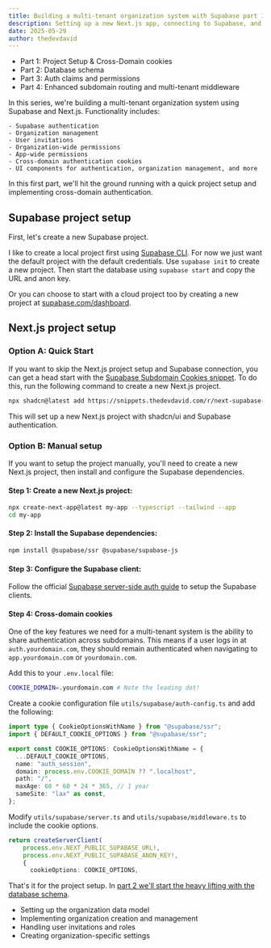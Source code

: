 ```yaml
---
title: Building a multi-tenant organization system with Supabase part 1 - Project Setup & Cross-Domain cookies
description: Setting up a new Next.js app, connecting to Supabase, and setting up cross-domain authentication cookies.
date: 2025-05-29
author: thedevdavid
---
```



<Accordions type="single">
  <Accordion title="Series navigation">
    <ul>
      <li>
        <Link href="/blog/multitenant-supabase-part-1">Part 1: Project Setup & Cross-Domain cookies</Link>
      </li>
      <li>
        <Link href="/blog/multitenant-supabase-part-2">Part 2: Database schema</Link>
      </li>
      <li>
        Part 3: Auth claims and permissions
      </li>
      <li>
        Part 4: Enhanced subdomain routing and multi-tenant middleware
      </li>
    </ul>
  </Accordion>
  <Accordion title="Series description">
    In this series, we're building a multi-tenant organization system using Supabase and Next.js. Functionality includes:

    - Supabase authentication
    - Organization management
    - User invitations
    - Organization-wide permissions
    - App-wide permissions
    - Cross-domain authentication cookies
    - UI components for authentication, organization management, and more

  </Accordion>
</Accordions>

In this first part, we'll hit the ground running with a quick project setup and implementing cross-domain authentication.

## Supabase project setup

First, let's create a new Supabase project.

I like to create a local project first using [Supabase CLI](https://supabase.com/docs/guides/local-development/cli/getting-started). For now we just want the default project with the default credentials. Use `supabase init` to create a new project. Then start the database using `supabase start` and copy the URL and anon key.

Or you can choose to start with a cloud project too by creating a new project at [supabase.com/dashboard](https://supabase.com/dashboard).

## Next.js project setup

### Option A: Quick Start

If you want to skip the Next.js project setup and Supabase connection, you can get a head start with the [Supabase Subdomain Cookies snippet](/docs/snippets/subdomain-cookies/installation). To do this, run the following command to create a new Next.js project.

```bash
npx shadcn@latest add https://snippets.thedevdavid.com/r/next-supabase-subdomain-cookies.json
```

This will set up a new Next.js project with shadcn/ui and Supabase authentication.

### Option B: Manual setup

If you want to setup the project manually, you'll need to create a new Next.js project, then install and configure the Supabase dependencies.

#### Step 1: Create a new Next.js project:

```bash
npx create-next-app@latest my-app --typescript --tailwind --app
cd my-app
```

#### Step 2: Install the Supabase dependencies:

```bash
npm install @supabase/ssr @supabase/supabase-js
```

#### Step 3: Configure the Supabase client:

Follow the official [Supabase server-side auth guide](https://supabase.com/docs/guides/auth/server-side/nextjs) to setup the Supabase clients.

#### Step 4: Cross-domain cookies

One of the key features we need for a multi-tenant system is the ability to share authentication across subdomains. This means if a user logs in at `auth.yourdomain.com`, they should remain authenticated when navigating to `app.yourdomain.com` or `yourdomain.com`.

Add this to your `.env.local` file:

```bash
COOKIE_DOMAIN=.yourdomain.com # Note the leading dot!
```

Create a cookie configuration file `utils/supabase/auth-config.ts` and add the following:

```typescript title="utils/supabase/auth-config.ts"
import type { CookieOptionsWithName } from "@supabase/ssr";
import { DEFAULT_COOKIE_OPTIONS } from "@supabase/ssr";

export const COOKIE_OPTIONS: CookieOptionsWithName = {
  ...DEFAULT_COOKIE_OPTIONS,
  name: "auth_session",
  domain: process.env.COOKIE_DOMAIN ?? ".localhost",
  path: "/",
  maxAge: 60 * 60 * 24 * 365, // 1 year
  sameSite: "lax" as const,
};
```

Modify `utils/supabase/server.ts` and `utils/supabase/middleware.ts` to include the cookie options.

```typescript title="utils/supabase/middleware.ts and utils/supabase/server.ts"
return createServerClient(
    process.env.NEXT_PUBLIC_SUPABASE_URL!,
    process.env.NEXT_PUBLIC_SUPABASE_ANON_KEY!,
    {
      cookieOptions: COOKIE_OPTIONS,
```

That's it for the project setup. In [part 2 we'll start the heavy lifting with the database schema](/blog/multitenant-supabase-part-2).

- Setting up the organization data model
- Implementing organization creation and management
- Handling user invitations and roles
- Creating organization-specific settings
